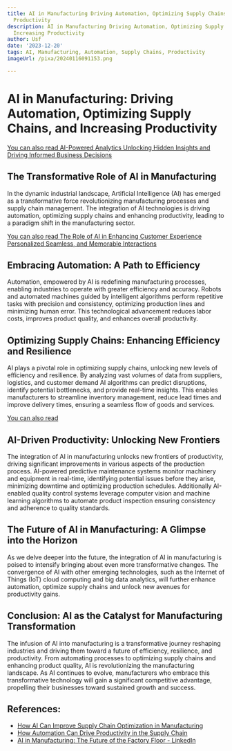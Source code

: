 ```yaml
---
title: AI in Manufacturing Driving Automation, Optimizing Supply Chains, and Increasing
  Productivity
description: AI in Manufacturing Driving Automation, Optimizing Supply Chains, and
  Increasing Productivity
author: Usf
date: '2023-12-20'
tags: AI, Manufacturing, Automation, Supply Chains, Productivity
imageUrl: /pixa/20240116091153.png

---
```

# AI in Manufacturing: Driving Automation, Optimizing Supply Chains, and Increasing Productivity

[You can  also read  AI-Powered Analytics Unlocking Hidden Insights  and Driving Informed Business Decisions](AI-Powered%20Analytics%20Unlocking%20Hidden%20Insights%20and%20Driving%20Informed%20Business%20Decisions)


##  The  Transformative Role of AI in Manufacturing

In the dynamic industrial  landscape, Artificial Intelligence (AI)  has emerged as a transformative force revolutionizing manufacturing processes  and supply chain management. The  integration of AI technologies is driving automation, optimizing supply chains and enhancing productivity, leading to a paradigm shift in the manufacturing sector.

[You  can also read The Role of AI in Enhancing Customer Experience Personalized Seamless, and Memorable Interactions](The%20Role%20of%20AI%20in%20Enhancing%20Customer%20Experience%20Personalized%2C%20Seamless%2C%20and%20Memorable%20Interactions)


## Embracing Automation:  A Path to Efficiency

Automation, empowered  by AI is redefining manufacturing processes, enabling industries to operate with greater efficiency and accuracy. Robots and automated machines guided  by intelligent algorithms perform repetitive tasks with precision and consistency, optimizing production lines and minimizing human  error. This technological advancement reduces labor costs, improves product quality, and enhances overall productivity.

## Optimizing Supply Chains: Enhancing Efficiency and Resilience

AI plays a pivotal role in optimizing supply  chains, unlocking new levels  of  efficiency and resilience. By analyzing vast volumes of data from suppliers, logistics, and customer demand AI algorithms can predict disruptions, identify potential bottlenecks, and  provide real-time insights. This enables manufacturers to streamline  inventory management,  reduce lead times and improve delivery times, ensuring a seamless flow of goods and services.

[You can also read ]()


## AI-Driven Productivity: Unlocking New Frontiers

The integration of AI in manufacturing unlocks new frontiers  of productivity, driving significant improvements in various  aspects of  the production  process. AI-powered  predictive maintenance systems monitor machinery  and equipment in real-time, identifying potential issues before they arise,  minimizing downtime and optimizing production schedules. Additionally AI-enabled quality control systems leverage computer vision and machine learning algorithms to automate product inspection ensuring consistency and adherence to  quality standards.

## The Future of AI in Manufacturing: A Glimpse into the Horizon

As we delve deeper into the future, the integration of AI in manufacturing is poised to intensify bringing about even  more transformative  changes. The convergence of AI with other emerging technologies, such as the Internet of Things (IoT) cloud computing and big data  analytics, will further enhance  automation, optimize supply chains and unlock new avenues for productivity gains.

## Conclusion:  AI as the  Catalyst for Manufacturing Transformation

The  infusion of AI into manufacturing is a transformative journey reshaping industries and driving them toward a future of efficiency, resilience, and productivity.  From automating processes to optimizing supply chains and enhancing  product quality, AI is revolutionizing the  manufacturing landscape. As AI continues  to evolve, manufacturers  who embrace this transformative technology  will gain a significant competitive  advantage, propelling their businesses toward sustained growth and success.

## References:
- [How AI Can Improve Supply Chain Optimization in Manufacturing](https://www.linkedin.com/pulse/how-ai-can-improve-supply-chain-optimization-manufacturing)
- [How Automation Can Drive Productivity in the Supply Chain](https://www.sdcexec.com/software-technology/ai-ar/article/22873932/kognitos-how-automation-can-drive-productivity-in-the-supply-chain)
- [AI in Manufacturing: The Future of the Factory Floor - LinkedIn](https://www.linkedin.com/pulse/ai-manufacturing-future-factory-floor-orient-telecoms-sdn-bhd-xhowc?trk=article-ssr-frontend-pulse_more-articles_related-content-card)
